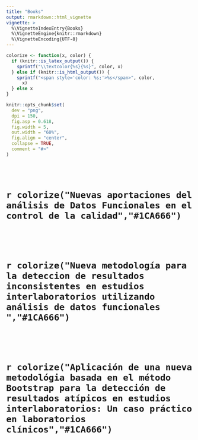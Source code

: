 ```yaml
---
title: "Books"
output: rmarkdown::html_vignette
vignette: >
  %\VignetteIndexEntry{Books}
  %\VignetteEngine{knitr::rmarkdown}
  %\VignetteEncoding{UTF-8}
---
```


```r
colorize <- function(x, color) {
  if (knitr::is_latex_output()) {
    sprintf("\\textcolor{%s}{%s}", color, x)
  } else if (knitr::is_html_output()) {
    sprintf("<span style='color: %s;'>%s</span>", color,
      x)
  } else x
}
```
```r
knitr::opts_chunk$set(
  dev = "png",
  dpi = 150,
  fig.asp = 0.618,
  fig.width = 5,
  out.width = "60%",
  fig.align = "center",
  collapse = TRUE,
  comment = "#>"
)
```
<br>
<br>

# `r colorize("Nuevas aportaciones del análisis de Datos Funcionales en el control de la calidad","#1CA666")`
<br>

<object data="199451588.pdf" height="100%" width="100%"></object>

<br>

# `r colorize("Nueva metodología para la deteccion de resultados inconsistentes en estudios interlaboratorios utilizando análisis de datos funcionales ","#1CA666")`

<br>

<object data="génesis_moreno_y_cristian_solórzano_-_trabajo_con_correciones.pdf" height="100%" width="100%"></object>

<br>


# `r colorize("Aplicación de una nueva metodológia basada en el método Bootstrap para la detección de resultados atípicos en estudios interlaboratorios: Un caso práctico en laboratorios clínicos","#1CA666")`

<br>

<object data="T-ESPE.pdf" height="100%" width="100%"></object>

<br>
